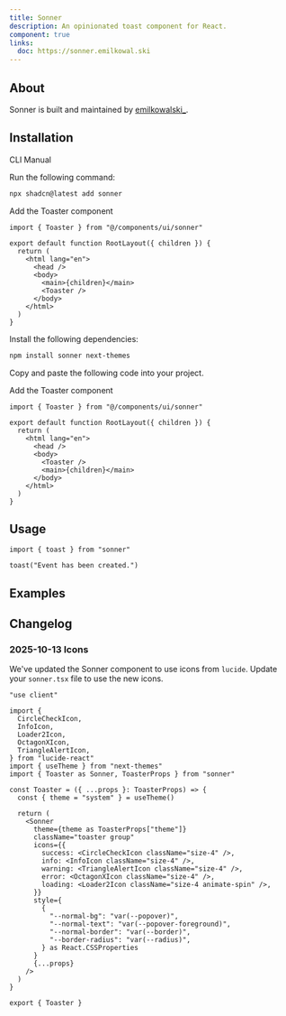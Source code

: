 ```yaml
---
title: Sonner
description: An opinionated toast component for React.
component: true
links:
  doc: https://sonner.emilkowal.ski
---
```


<ComponentPreview name="sonner-demo" />

## About

Sonner is built and maintained by [emilkowalski\_](https://twitter.com/emilkowalski_).

## Installation

<CodeTabs>

<TabsList>
  <TabsTrigger value="cli">CLI</TabsTrigger>
  <TabsTrigger value="manual">Manual</TabsTrigger>
</TabsList>
<TabsContent value="cli">

<Steps>

<Step>Run the following command:</Step>

```bash
npx shadcn@latest add sonner
```

<Step>Add the Toaster component</Step>

```tsx title="app/layout.tsx" {1,9}
import { Toaster } from "@/components/ui/sonner"

export default function RootLayout({ children }) {
  return (
    <html lang="en">
      <head />
      <body>
        <main>{children}</main>
        <Toaster />
      </body>
    </html>
  )
}
```

</Steps>

</TabsContent>

<TabsContent value="manual">

<Steps>

<Step>Install the following dependencies:</Step>

```bash
npm install sonner next-themes
```

<Step>Copy and paste the following code into your project.</Step>

<ComponentSource name="sonner" title="components/ui/sonner.tsx" />

<Step>Add the Toaster component</Step>

```tsx showLineNumbers title="app/layout.tsx" {1,8}
import { Toaster } from "@/components/ui/sonner"

export default function RootLayout({ children }) {
  return (
    <html lang="en">
      <head />
      <body>
        <Toaster />
        <main>{children}</main>
      </body>
    </html>
  )
}
```

</Steps>

</TabsContent>

</CodeTabs>

## Usage

```tsx
import { toast } from "sonner"
```

```tsx
toast("Event has been created.")
```

## Examples

<ComponentPreview name="sonner-types" />

## Changelog

### 2025-10-13 Icons

We've updated the Sonner component to use icons from `lucide`. Update your `sonner.tsx` file to use the new icons.

```tsx showLineNumbers title="components/ui/sonner.tsx" {3-9,20-26}
"use client"

import {
  CircleCheckIcon,
  InfoIcon,
  Loader2Icon,
  OctagonXIcon,
  TriangleAlertIcon,
} from "lucide-react"
import { useTheme } from "next-themes"
import { Toaster as Sonner, ToasterProps } from "sonner"

const Toaster = ({ ...props }: ToasterProps) => {
  const { theme = "system" } = useTheme()

  return (
    <Sonner
      theme={theme as ToasterProps["theme"]}
      className="toaster group"
      icons={{
        success: <CircleCheckIcon className="size-4" />,
        info: <InfoIcon className="size-4" />,
        warning: <TriangleAlertIcon className="size-4" />,
        error: <OctagonXIcon className="size-4" />,
        loading: <Loader2Icon className="size-4 animate-spin" />,
      }}
      style={
        {
          "--normal-bg": "var(--popover)",
          "--normal-text": "var(--popover-foreground)",
          "--normal-border": "var(--border)",
          "--border-radius": "var(--radius)",
        } as React.CSSProperties
      }
      {...props}
    />
  )
}

export { Toaster }
```
